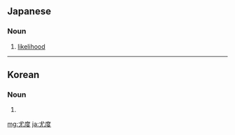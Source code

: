 ==Japanese==
{{wikipedia|lang=ja}}
{{ja-kanjitab|ゆう|ど|yomi=on}}

===Noun===
{{ja-noun|ゆうど}}

# {{lb|ja|statistics|sort=ゆうと'}} [[likelihood]]

----

==Korean==
{{ko-hanjatab|우|도}}

===Noun===
{{ko-noun|hj|hangeul=우도}}

# {{hanja form of|우도|[[likelihood]]}}

[[mg:尤度]]
[[ja:尤度]]